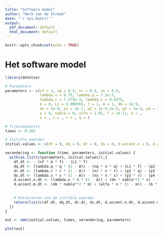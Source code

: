 ```yaml
---
title: "Software model"
author: "Mark van de Streek"
date: "`r Sys.Date()`"
output:
  pdf_document: default
  html_document: default
---
```


```r
knitr::opts_chunk$set(echo = TRUE)
```

# Het software model

```r
library(deSolve)
```

```r
# Parameters
parameters <- c(nf = 1, nq = 0.5, nr = 0.5, ns = 0.5, 
                lambda.n = 0.75, lambda.q = 7.5e-3, 
                lambda.r = 7.575e-3, lambda.s = 0.0375, 
                m = 0, L1 = 0.000365, t = 1, A = 1, dm = 1e-9, 
                dn = 1e-9, p1 = 2e-7, p2 = 1e-6-1e-5, p3 = 1e-3, p4 = 1e-2,
                y = 0, nabla = 0, alfa = 1.01, f = 1e-11, b = ,
                n = , s = , r = , q = )

# Tijdssequentie
times <- 0:365

# Initiële waardes
initial.values <- c(df = 0, dq = 0, dr = 0, ds = 0, d.accent.n = 0, d.accent.m = 0)
```

```r
verandering <- function (time, parameters, initial.values) {
  with(as.list(c(parameters, initial.values)),{
    df.dt <- - (nf * m * f) - (L1 * f)
    dq.dt <- (lambda.q * q * (1 - A)) - (nq * n * q) + (L1 * f) - (p2 * q)
    dr.dt <- (lambda.r * r * (1 - A)) - (nr * n * r) + (p2 * q) - (p3 * r)
    ds.dt <- (lambda.s * s * (1 - A)) - (ns * n * s) + (p3 * r) - (p4 * s)
    d.accent.n.dt <- (lambda.n * n * (1 - A)) + (dn * nabla**2 * n) - (y * nabla * (n * nabla * f)) + (p4 * s)
    d.accent.m.dt <- (dm * nabla**2 * m) + (alfa * n * (1 - m)) - (b * m)
    
    
    # Retourneren van de initiële waardes
    return(list(c(df.dt, dq.dt, dr.dt, ds.dt, d.accent.n.dt, d.accent.m.dt)))
  })
}
```

```r
out <- ode(initial.values, times, verandering, parameters)
```

```r
plot(out)
```





